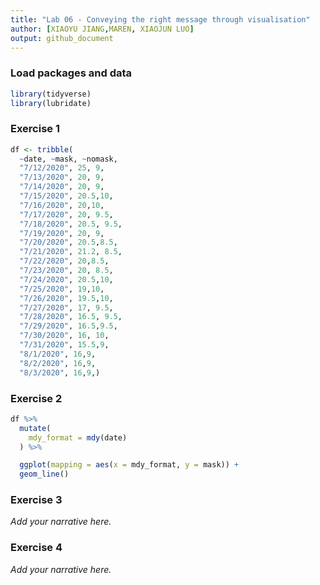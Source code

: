 ```yaml
---
title: "Lab 06 - Conveying the right message through visualisation"
author: [XIAOYU JIANG,MAREN, XIAOJUN LUO]
output: github_document
---
```


### Load packages and data

```r
library(tidyverse) 
library(lubridate)
```


### Exercise 1

```r
df <- tribble(
  ~date, ~mask, ~nomask,
  "7/12/2020", 25, 9,
  "7/13/2020", 20, 9,
  "7/14/2020", 20, 9,
  "7/15/2020", 20.5,10,
  "7/16/2020", 20,10,
  "7/17/2020", 20, 9.5,
  "7/18/2020", 20.5, 9.5,
  "7/19/2020", 20, 9,
  "7/20/2020", 20.5,8.5,
  "7/21/2020", 21.2, 8.5,
  "7/22/2020", 20,8.5,
  "7/23/2020", 20, 8.5,
  "7/24/2020", 20.5,10,
  "7/25/2020", 19,10,
  "7/26/2020", 19.5,10,
  "7/27/2020", 17, 9.5,
  "7/28/2020", 16.5, 9.5,
  "7/29/2020", 16.5,9.5,
  "7/30/2020", 16, 10,
  "7/31/2020", 15.5,9,
  "8/1/2020", 16,9,
  "8/2/2020", 16,9,
  "8/3/2020", 16,9,)
```


### Exercise 2

```r
df %>%
  mutate(
    mdy_format = mdy(date)
  ) %>%

  ggplot(mapping = aes(x = mdy_format, y = mask)) +
  geom_line()
```


### Exercise 3

*Add your narrative here.*


### Exercise 4

*Add your narrative here.*
